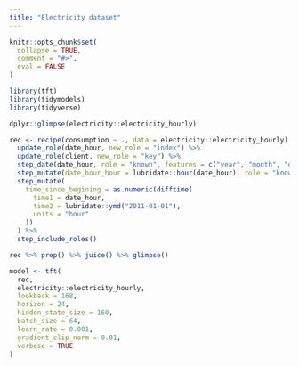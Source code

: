 ```yaml
---
title: "Electricity dataset"
---
```


```r
knitr::opts_chunk$set(
  collapse = TRUE,
  comment = "#>",
  eval = FALSE
)
```

```r
library(tft)
library(tidymodels)
library(tidyverse)
```

```r
dplyr::glimpse(electricity::electricity_hourly)
```

```r
rec <- recipe(consumption ~ ., data = electricity::electricity_hourly) %>% 
  update_role(date_hour, new_role = "index") %>% 
  update_role(client, new_role = "key") %>% 
  step_date(date_hour, role = "known", features = c("year", "month", "doy", "dow")) %>% 
  step_mutate(date_hour_hour = lubridate::hour(date_hour), role = "known") %>% 
  step_mutate(
    time_since_begining = as.numeric(difftime(
      time1 = date_hour, 
      time2 = lubridate::ymd("2011-01-01"), 
      units = "hour"
    ))
  ) %>% 
  step_include_roles()
```

```r
rec %>% prep() %>% juice() %>% glimpse()
```

```r
model <- tft(
  rec, 
  electricity::electricity_hourly, 
  lookback = 168, 
  horizon = 24, 
  hidden_state_size = 160, 
  batch_size = 64, 
  learn_rate = 0.001, 
  gradient_clip_norm = 0.01,
  verbose = TRUE
)
```

